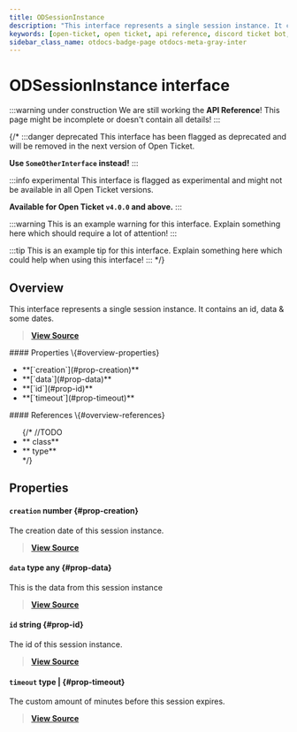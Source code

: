 ```yaml
---
title: ODSessionInstance
description: "This interface represents a single session instance. It contains an id, data & some dates."
keywords: [open-ticket, open ticket, api reference, discord ticket bot, interface]
sidebar_class_name: otdocs-badge-page otdocs-meta-gray-inter
---
```

<head>
    <link rel="apple-touch-icon" href="/img/logo_vertical.png"/>
</head>

# ODSessionInstance <M color="gray">interface</M>

:::warning under construction
We are still working the **API Reference**! This page might be incomplete or doesn't contain all details!
:::

{/*
:::danger deprecated
This interface has been flagged as deprecated and will be removed in the next version of Open Ticket.

**Use `SomeOtherInterface` instead!**
:::

:::info experimental
This interface is flagged as experimental and might not be available in all Open Ticket versions.

**Available for Open Ticket `v4.0.0` and above.**
:::

:::warning
This is an example warning for this interface. Explain something here which should require a lot of attention!
:::

:::tip
This is an example tip for this interface. Explain something here which could help when using this interface!
:::
*/}

## Overview
This interface represents a single session instance. It contains an id, data & some dates.

> [**View Source**](https://otgithub.dj-dj.be/tree/main/src/core/api/modules/session.ts#L25)

<FlexHorizontal>
<div style={{width:"50%"}} className="otdocs-flex-mobile-width">
    #### Properties \{#overview-properties}
    <ul>
        <li>**[`creation`](#prop-creation)**</li>
        <li>**[`data`](#prop-data)**</li>
        <li>**[`id`](#prop-id)**</li>
        <li>**[`timeout`](#prop-timeout)**</li>
    </ul>
</div>
<div style={{width:"50%"}} className="otdocs-flex-mobile-width">
    #### References \{#overview-references}
    <ul>
        {/*
        //TODO
        <li>**<code><ApiUrl url="class:ODId" label="api.ODId"/></code> <M color="purple">class</M>**</li>
        <li>**<code><ApiUrl url="type:ODExampleType" label="api.ODExampleType"/></code> <M color="brown">type</M>**</li>
        */}
    </ul>
</div>
</FlexHorizontal>

## Properties
<Divider></Divider>
#### `creation` <M color="green">number</M> <ApiBlock><ApiUrl url="js:number" label="number"/></ApiBlock> \{#prop-creation}
The creation date of this session instance.

> [**View Source**](https://otgithub.dj-dj.be/tree/main/src/core/api/modules/session.ts#L29)

<Divider></Divider>
#### `data` <M color="brown">type</M> <ApiBlock>any</ApiBlock> \{#prop-data}
This is the data from this session instance

> [**View Source**](https://otgithub.dj-dj.be/tree/main/src/core/api/modules/session.ts#L33)

<Divider></Divider>
#### `id` <M color="blue">string</M> <ApiBlock><ApiUrl url="js:string" label="string"/></ApiBlock> \{#prop-id}
The id of this session instance.

> [**View Source**](https://otgithub.dj-dj.be/tree/main/src/core/api/modules/session.ts#L27)

<Divider></Divider>
#### `timeout` <M color="brown">type</M> <ApiBlock><ApiUrl url="js:null" label="null"/>|<ApiUrl url="js:number" label="number"/></ApiBlock> \{#prop-timeout}
The custom amount of minutes before this session expires.

> [**View Source**](https://otgithub.dj-dj.be/tree/main/src/core/api/modules/session.ts#L31)

<Divider></Divider>
